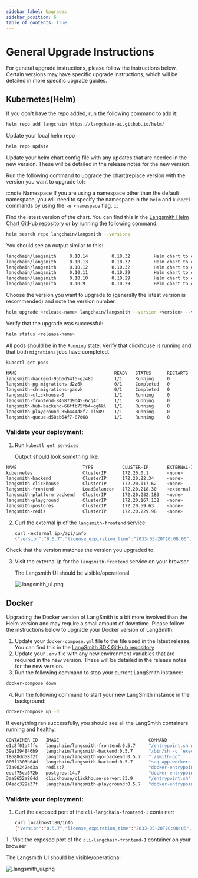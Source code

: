 ```yaml
---
sidebar_label: Upgrades
sidebar_position: 6
table_of_contents: true
---
```


# General Upgrade Instructions

For general upgrade instructions, please follow the instructions below. Certain versions may have specific upgrade instructions, which will be detailed in more specific upgrade guides.

## Kubernetes(Helm)

If you don't have the repo added, run the following command to add it:

```bash
helm repo add langchain https://langchain-ai.github.io/helm/
```

Update your local helm repo

```bash
helm repo update
```

Update your helm chart config file with any updates that are needed in the new version. These will be detailed in the release notes for the new version.

Run the following command to upgrade the chart(replace version with the version you want to upgrade to):

:::note Namespace
If you are using a namespace other than the default namespace, you will need to specify the namespace in the `helm` and `kubectl` commands by using the `-n <namespace` flag.
:::

Find the latest version of the chart. You can find this in the [Langsmith Helm Chart GitHub repository](https://github.com/langchain-ai/helm/releases) or by running the following command:

```bash
helm search repo langchain/langsmith --versions
```

You should see an output similar to this:

```bash
langchain/langsmith     0.10.14         0.10.32         Helm chart to deploy the langsmith application ...
langchain/langsmith     0.10.13         0.10.32         Helm chart to deploy the langsmith application ...
langchain/langsmith     0.10.12         0.10.32         Helm chart to deploy the langsmith application ...
langchain/langsmith     0.10.11         0.10.29         Helm chart to deploy the langsmith application ...
langchain/langsmith     0.10.10         0.10.29         Helm chart to deploy the langsmith application ...
langchain/langsmith     0.10.9          0.10.29         Helm chart to deploy the langsmith application ...
```

Choose the version you want to upgrade to (generally the latest version is recommended) and note the version number.

```bash
helm upgrade <release-name> langchain/langsmith --version <version> --values <path-to-values-file> --wait --debug
```

Verify that the upgrade was successful:

```bash
helm status <release-name>
```

All pods should be in the `Running` state. Verify that clickhouse is running and that both `migrations` jobs have completed.

```bash
kubectl get pods

NAME                                     READY   STATUS      RESTARTS   AGE
langsmith-backend-95b6d54f5-gz48b        1/1     Running     0          15h
langsmith-pg-migrations-d2z6k            0/1     Completed   0          5h48m
langsmith-ch-migrations-gasvk            0/1     Completed   0          5h48m
langsmith-clickhouse-0                   1/1     Running     0          26h
langsmith-frontend-84687d9d45-6cg4r      1/1     Running     0          15h
langsmith-hub-backend-66ffb75fb4-qg6kl   1/1     Running     0          15h
langsmith-playground-85b444d8f7-pl589    1/1     Running     0          15h
langsmith-queue-d58cb64f7-87d68          1/1     Running     0          15h
```

### Validate your deployment:

1. Run `kubectl get services`

   Output should look something like:

```bash
NAME                         TYPE           CLUSTER-IP       EXTERNAL-IP     PORT(S)                      AGE
kubernetes                   ClusterIP      172.20.0.1       <none>          443/TCP                      27d
langsmith-backend            ClusterIP      172.20.22.34     <none>          1984/TCP                     21d
langsmith-clickhouse         ClusterIP      172.20.117.62    <none>          8123/TCP,9000/TCP            21d
langsmith-frontend           LoadBalancer   172.20.218.30    <external ip>   80:30093/TCP,443:31130/TCP   21d
langsmith-platform-backend   ClusterIP      172.20.232.183   <none>          1986/TCP                     21d
langsmith-playground         ClusterIP      172.20.167.132   <none>          3001/TCP                     21d
langsmith-postgres           ClusterIP      172.20.59.63     <none>          5432/TCP                     21d
langsmith-redis              ClusterIP      172.20.229.98    <none>          6379/TCP                     20d
```

2. Curl the external ip of the `langsmith-frontend` service:

   ```bash
   curl <external ip>/api/info
   {"version":"0.5.7","license_expiration_time":"2033-05-20T20:08:06","batch_ingest_config":{"scale_up_qsize_trigger":1000,"scale_up_nthreads_limit":16,"scale_down_nempty_trigger":4,"size_limit":100,"size_limit_bytes":20971520}}
   ```

Check that the version matches the version you upgraded to.

3. Visit the external ip for the `langsmith-frontend` service on your browser

   The Langsmith UI should be visible/operational

   ![.langsmith_ui.png](./static/langsmith_ui.png)

## Docker

Upgrading the Docker version of LangSmith is a bit more involved than the Helm version and may require a small amount of downtime. Please follow the instructions below to upgrade your Docker version of LangSmith.

1. Update your `docker-compose.yml` file to the file used in the latest release. You can find this in the [LangSmith SDK GitHub repository](https://github.com/langchain-ai/helm/blob/main/charts/langsmith/docker-compose/docker-compose.yaml)
2. Update your `.env` file with any new environment variables that are required in the new version. These will be detailed in the release notes for the new version.
3. Run the following command to stop your current LangSmith instance:

```bash
docker-compose down
```

4. Run the following command to start your new LangSmith instance in the background:

```bash
docker-compose up -d
```

If everything ran successfully, you should see all the LangSmith containers running and healthy.

```bash
CONTAINER ID   IMAGE                                  COMMAND                  CREATED        STATUS                        PORTS                                                      NAMES
e1c8f01a4ffc   langchain/langsmith-frontend:0.5.7     "/entrypoint.sh ngin…"   10 hours ago   Up 40 seconds                 0.0.0.0:80->80/tcp, 8080/tcp                               cli-langchain-frontend-1
39e1394846b9   langchain/langsmith-backend:0.5.7      "/bin/sh -c 'exec uv…"   10 hours ago   Up 40 seconds                 0.0.0.0:1984->1984/tcp                                     cli-langchain-backend-1
f8688dd58f2f   langchain/langsmith-go-backend:0.5.7   "./smith-go"             10 hours ago   Up 40 seconds                 0.0.0.0:1986->1986/tcp                                     cli-langchain-platform-backend-1
006f1303b04d   langchain/langsmith-backend:0.5.7      "saq app.workers.que…"   10 hours ago   Up 40 seconds                                                                            cli-langchain-queue-1
73a90242ed3a   redis:7                                "docker-entrypoint.s…"   10 hours ago   Up About a minute (healthy)   0.0.0.0:63791->6379/tcp                                    cli-langchain-redis-1
eecf75ca672b   postgres:14.7                          "docker-entrypoint.s…"   10 hours ago   Up About a minute (healthy)   0.0.0.0:5433->5432/tcp                                     cli-langchain-db-1
3aa5652a864d   clickhouse/clickhouse-server:23.9      "/entrypoint.sh"         10 hours ago   Up About a minute (healthy)   9009/tcp, 0.0.0.0:8124->8123/tcp, 0.0.0.0:9001->9000/tcp   cli-langchain-clickhouse-1
84edc329a37f   langchain/langsmith-playground:0.5.7   "docker-entrypoint.s…"   10 hours ago   Up About a minute             0.0.0.0:3001->3001/tcp                                     cli-langchain-playground-1
```

### Validate your deployment:

1. Curl the exposed port of the `cli-langchain-frontend-1` container:

   ```bash
   curl localhost:80/info
   {"version":"0.5.7","license_expiration_time":"2033-05-20T20:08:06","batch_ingest_config":{"scale_up_qsize_trigger":1000,"scale_up_nthreads_limit":16,"scale_down_nempty_trigger":4,"size_limit":100,"size_limit_bytes":20971520}}
   ```

1 . Visit the exposed port of the `cli-langchain-frontend-1` container on your browser

The Langsmith UI should be visible/operational

![.langsmith_ui.png](./static/langsmith_ui.png)
